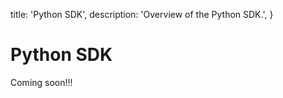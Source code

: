   title: 'Python SDK',
  description:
    'Overview of the Python SDK.',
}

# Python SDK

Coming soon!!!